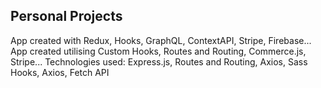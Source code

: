 ## Personal Projects

<ProjectCard title="First E-Commerce" link="https://my-first-react-ecommerce.netlify.app/" bg="../assets/images/miloti-sc.PNG">
App created with Redux, Hooks, GraphQL, ContextAPI, Stripe, Firebase...
</ProjectCard>

<ProjectCard title="Second E-Commerce" link="https://my-second-react-ecommerce.netlify.app" bg="./assets/images/zooland-sc.PNG">
App created utilising Custom Hooks, Routes and Routing, Commerce.js, Stripe...
</ProjectCard>

<ProjectCard title="UpWork Clone" link="https://react-upwork-clone.netlify.app/" bg="linear-gradient(to right, #FBB03B 0%, #D4145A 100%)">
Technologies used: Express.js, Routes and Routing, Axios, Sass
</ProjectCard>

<ProjectCard title="AnyMovie App" link="https://anymovie-react.netlify.app/" bg="linear-gradient(to right, #D4145A 100%, #FBB03B 0%)">
Hooks, Axios, Fetch API
</ProjectCard>
